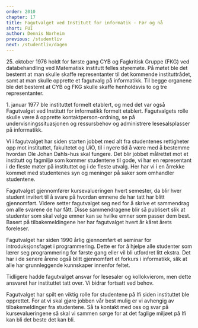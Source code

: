 ```yaml
---
order: 2010
chapter: 17
title: Fagutvalget ved Institutt for informatik - Før og nå
short: FUI
author: Dennis Norheim
previous: /studentliv
next: /studentliv/dagen
---
```


<p>25. oktober 1976 holdt for første gang CYB og Fagkritisk Gruppe (FKG) ved databehandling ved Matematisk institutt 
felles styremøte. På møtet ble det bestemt at man skulle skaffe representanter til det kommende instituttrådet, 
samt at man skulle opprette et fagutvalg på informatikk. Til begge organene ble det bestemt at CYB og FKG skulle 
skaffe henholdsvis to og tre representanter.</p> 

<p>1. januar 1977 ble instituttet formelt etablert, og med det var også Fagutvalget ved Institutt for informatikk 
formelt etablert. Fagutvalgets rolle skulle være å opprette kontaktperson-ordning, se på undervisningssituasjonen 
og ressursbehov og administrere lesesalsplasser på informatikk.</p>

Vi i fagutvalget har siden starten jobbet med alt fra studentenes rettigheter opp mot instituttet, fakultetet og 
UiO, til i nyere tid å være med å bestemme hvordan Ole Johan Dahls-hus skal fungere. Det blir jobbet målrettet mot 
et institutt og fagmiljø som kommer studentene til gode, vi har en representant i de fleste møter på instituttet og 
i de fleste utvalg. Her har vi i en årrekke kommet med studentenes syn og meninger på saker som omhandler studentene. 

Fagutvalget gjennomfører kursevalueringen hvert semester, da blir hver student invitert til å svare på hvordan 
emnene de har tatt har blitt gjennomført. Videre setter fagutvalget seg ned for å skrive et sammendrag om alle 
svarene de har fått. Disse sammendragene blir så publisert slik at studenter som skal velge emner kan se hvilke 
emner som passer dem best. Basert på tilbakemeldingene her har fagutvalget hvert år kåret årets foreleser. 

Fagutvalget har siden 1990 årlig gjennomført  et seminar for introduksjonsfaget i programmering. Dette er for å 
hjelpe alle studenter som lærer seg programmering for første gang eller vil bli utfordret litt ekstra. Det har i 
de senere årene også blitt gjennomført et forkurs i informatikk, slik at alle har grunnleggende kunnskaper 
innenfor feltet. 

Tidligere hadde fagutvalget ansvar for lesesaler og kollokvierom, men dette ansvaret har instituttet tatt over. 
Vi bidrar fortsatt ved behov.

Fagutvalget har spilt en viktig rolle for studentene på Ifi siden instituttet ble opprettet. For at vi skal gjøre 
jobben vår best mulig er vi avhengig av tilbakemeldinger fra studentene. Så ta kontakt med oss og svar på 
kursevalueringene så skal vi sammen sørge for at det faglige miljøet på Ifi kan bli det beste det kan bli.

